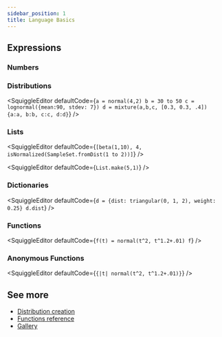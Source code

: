 ```yaml
---
sidebar_position: 1
title: Language Basics
---
```



## Expressions

### Numbers

<SquiggleEditor defaultCode="4.32" />

### Distributions

<SquiggleEditor defaultCode={`a = normal(4,2)
b = 30 to 50
c = lognormal({mean:90, stdev: 7})
d = mixture(a,b,c, [0.3, 0.3, .4])
{a:a, b:b, c:c, d:d}`} />

### Lists

<SquiggleEditor
  defaultCode={`[beta(1,10), 4, isNormalized(SampleSet.fromDist(1 to 2))]`}
/>

<SquiggleEditor
  defaultCode={`List.make(5,1)`}
/>

### Dictionaries

<SquiggleEditor
  defaultCode={`d = {dist: triangular(0, 1, 2), weight: 0.25}
d.dist`}
/>

### Functions

<SquiggleEditor
  defaultCode={`f(t) = normal(t^2, t^1.2+.01)
f`}
/>


### Anonymous Functions

<SquiggleEditor
  defaultCode={`{|t| normal(t^2, t^1.2+.01)}`}
/>

## See more

- [Distribution creation](./DistributionCreation)
- [Functions reference](./Functions)
- [Gallery](../Discussions/Gallery)

